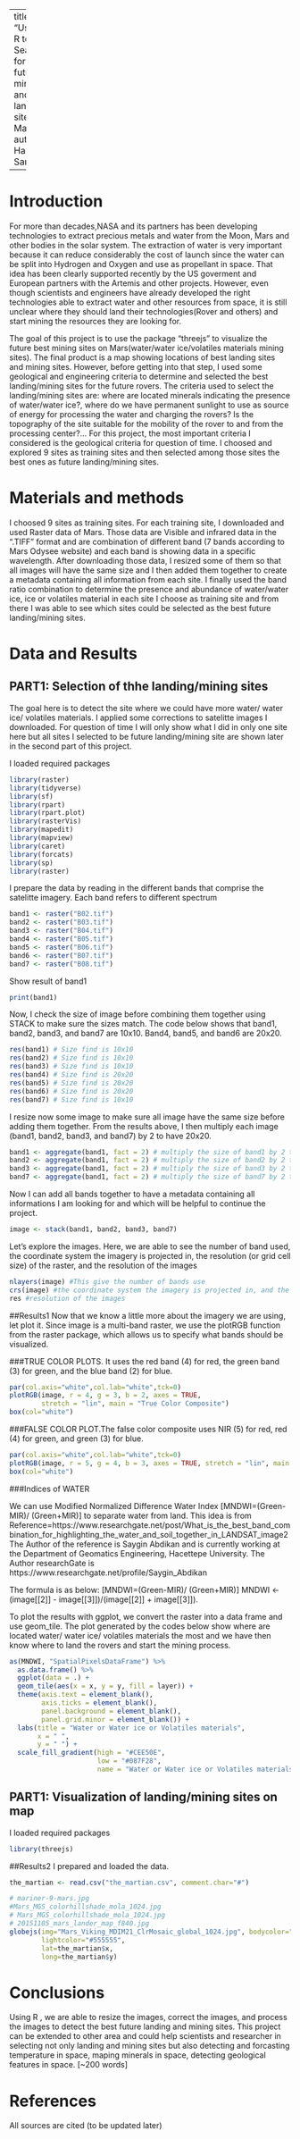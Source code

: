 
---
title: "Using R to Search for future mining and landing sites on Mars"
author: Hadarou Sare

---

# Introduction

For more than decades,NASA and its partners has been developing technologies to extract precious metals and water from the Moon, Mars and other bodies in the solar system. The extraction of water is very important because it can reduce considerably the cost of launch since the water can be split into Hydrogen and Oxygen and use as propellant in space. That idea has been clearly supported recently by the US goverment and European partners with the Artemis and other projects. However, even though scientists and engineers have already developed the right technologies able to extract water and other resources from space, it is still unclear where they should land their technologies(Rover and others) and start mining the resources they are looking for. 

The goal of this project is to use the package "threejs" to visualize the future best mining sites on Mars(water/water ice/volatiles materials mining sites). The final product is a map showing locations of best landing sites and mining sites.
However, before getting into that step, I used some geological and engineering criteria to determine and selected the best landing/mining sites for the future rovers. The criteria used to select the landing/mining sites are: where are located minerals indicating the presence of water/water ice?, where do we have permanent sunlight to use as source of energy for processing the water and charging the rovers? Is the topography of the site suitable for the mobility of the rover to and from the processing center?... 
For this project, the most important criteria I  considered is the geological criteria for question of time. I choosed and explored 9 sites as training sites and then selected among those sites the best ones as future landing/mining sites.

# Materials and methods

I choosed 9 sites as training sites.
For each training site, I downloaded and used Raster data of  Mars. Those data are Visible and infrared data in the “.TIFF” format and are combination of different band (7 bands according to Mars Odysee website) and each band is showing data in a specific wavelength. After downloading those data, I  resized some of them so that all images will have the same size and I  then added them together to create a metadata containing all information from each site. I finally used the band ratio combination to determine the presence and abundance of water/water ice, ice or volatiles material in each site I choose as training site and from there I was able to see which sites could be selected as the best future landing/mining sites.

# Data and Results
## PART1: Selection of thhe landing/mining sites

The goal here is to detect the site where we could have more water/ water ice/ volatiles materials. I applied some corrections to satelitte images I downloaded. For question of time I will only show what I did in only one site here but all sites I selected to be future landing/mining site are shown later in the second part of this project.

I loaded required packages

```r
library(raster)
library(tidyverse)
library(sf)
library(rpart)
library(rpart.plot)
library(rasterVis)
library(mapedit)
library(mapview)
library(caret)
library(forcats)
library(sp)
library(raster)
```

I prepare the data by reading in the different bands that comprise the satelitte imagery. Each band refers to different spectrum

```r
band1 <- raster("B02.tif")
band2 <- raster("B03.tif")
band3 <- raster("B04.tif")
band4 <- raster("B05.tif")
band5 <- raster("B06.tif")
band6 <- raster("B07.tif")
band7 <- raster("B08.tif")
```

Show result of band1

```r
print(band1)
```

Now, I check the size of image before combining them together using STACK to make sure the sizes match. The code below shows that band1, band2, band3, and band7 are 10x10. Band4, band5, and band6 are 20x20.

```r
res(band1) # Size find is 10x10
res(band2) # Size find is 10x10
res(band3) # Size find is 10x10
res(band4) # Size find is 20x20
res(band5) # Size find is 20x20
res(band6) # Size find is 20x20
res(band7) # Size find is 10x10
```

I resize now some image to make sure all image have the same size before adding them together.
From the results above, I then multiply each image (band1, band2, band3, and band7) by 2 to have 20x20.

```r
band1 <- aggregate(band1, fact = 2) # multiply the size of band1 by 2 to have 20x20
band2 <- aggregate(band1, fact = 2) # multiply the size of band2 by 2 to have 20x20
band3 <- aggregate(band1, fact = 2) # multiply the size of band3 by 2 to have 20x20
band7 <- aggregate(band1, fact = 2) # multiply the size of band7 by 2 to have 20x20
```

Now I can add all bands together to have a metadata containing all informations I am looking for and which will be helpful to continue the project.

```r
image <- stack(band1, band2, band3, band7)
```

Let's explore the images. Here, we are able to see the number of band used, the coordinate system the imagery is projected in, the resolution (or grid cell size) of the raster, and the resolution of the images

```r
nlayers(image) #This give the number of bands use
crs(image) #the coordinate system the imagery is projected in, and the resolution (or grid cell size) of the raster.
res #resolution of the images
```

##Results1
Now that we know a little more about the imagery we are using, let plot it. Since image is a multi-band raster,
we use the plotRGB function from the raster package, which allows us to specify what bands should be visualized.

###TRUE COLOR PLOTS. It uses the red band (4) for red, the green band (3) for green, and the blue band (2) for blue.
```r
par(col.axis="white",col.lab="white",tck=0)
plotRGB(image, r = 4, g = 3, b = 2, axes = TRUE, 
        stretch = "lin", main = "True Color Composite")
box(col="white")
```
###FALSE COLOR PLOT.The false color composite uses NIR (5) for red, red (4) for green, and green (3) for blue.
```r
par(col.axis="white",col.lab="white",tck=0)
plotRGB(image, r = 5, g = 4, b = 3, axes = TRUE, stretch = "lin", main = "False Color Composite")
box(col="white")
```
###Indices of WATER

We can use Modified Normalized Difference Water Index [MNDWI=(Green-MIR)/ (Green+MIR)] to separate water from land. This idea is from Reference=https://www.researchgate.net/post/What_is_the_best_band_combination_for_highlighting_the_water_and_soil_together_in_LANDSAT_image2
The Author of the reference is Saygin Abdikan and is currently working at the Department of Geomatics Engineering, Hacettepe University. The Author researchGate is https://www.researchgate.net/profile/Saygin_Abdikan

The formula is as below:
[MNDWI=(Green-MIR)/ (Green+MIR)]
MNDWI <- (image[[2]] - image[[3]])/(image[[2]] + image[[3]]).

To plot the results with ggplot, we convert the raster into a data frame and use geom_tile.
The plot generated by the codes below show where are located water/ water ice/ volatiles materials the most and we have then know where to land the rovers and start the mining process.
```r
as(MNDWI, "SpatialPixelsDataFrame") %>% 
  as.data.frame() %>%
  ggplot(data = .) +
  geom_tile(aes(x = x, y = y, fill = layer)) +
  theme(axis.text = element_blank(),
        axis.ticks = element_blank(),
        panel.background = element_blank(),
        panel.grid.minor = element_blank()) +
  labs(title = "Water or Water ice or Volatiles materials", 
       x = " ", 
       y = " ") +
  scale_fill_gradient(high = "#CEE50E", 
                      low = "#087F28",
                      name = "Water or Water ice or Volatiles materials")
```

## PART1: Visualization of landing/mining sites on map

I loaded required packages

```r
library(threejs)
```

##Results2
I prepared and loaded the data.

```r

the_martian <- read.csv("the_martian.csv", comment.char="#")

# mariner-9-mars.jpg
#Mars_MGS_colorhillshade_mola_1024.jpg
# Mars_MGS_colorhillshade_mola_1024.jpg
# 20151105_mars_lander_map_f840.jpg
globejs(img="Mars_Viking_MDIM21_ClrMosaic_global_1024.jpg", bodycolor="#555555", emissive="#444444", 
        lightcolor="#555555", 
        lat=the_martian$x, 
        long=the_martian$y)
```



# Conclusions

Using R , we are able to resize the images, correct the images, and process the images to detect the best future landing and mining sites. This project can be extended to other area and could help scientists and researcher in selecting not only landing and mining sites but also detecting and forcasting temperature in space, maping minerals in space, detecting geological features in space.
[~200 words]


# References

All sources are cited (to be updated later)
